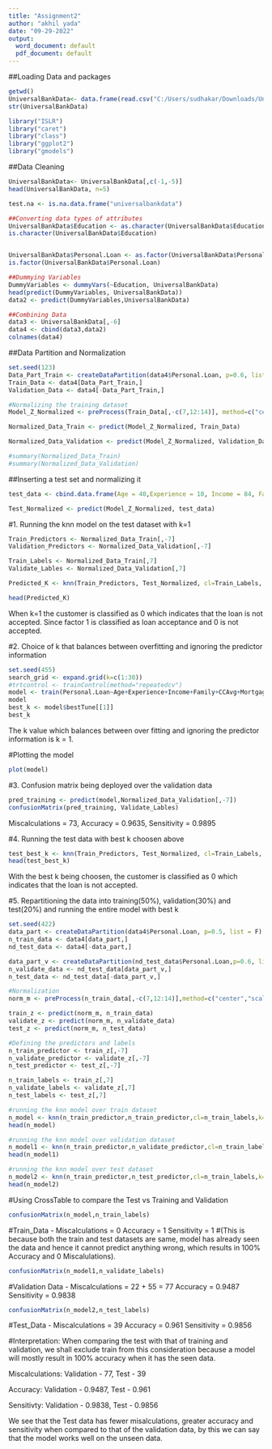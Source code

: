 ---
title: "Assignment2"
author: "akhil yada"
date: "09-29-2022"
output:
  word_document: default
  pdf_document: default
---

##Loading Data and packages
```{r}
getwd()
UniversalBankData<- data.frame(read.csv("C:/Users/sudhakar/Downloads/UniversalBank (1).csv"))
str(UniversalBankData)

library("ISLR")
library("caret")
library("class")
library("ggplot2")
library("gmodels")
```
##Data Cleaning
```{r}
UniversalBankData<- UniversalBankData[,c(-1,-5)]
head(UniversalBankData, n=5)

test.na <- is.na.data.frame("universalbankdata")

##Converting data types of attributes
UniversalBankData$Education <- as.character(UniversalBankData$Education)
is.character(UniversalBankData$Education)


UniversalBankData$Personal.Loan <- as.factor(UniversalBankData$Personal.Loan)
is.factor(UniversalBankData$Personal.Loan)

##Dummying Variables
DummyVariables <- dummyVars(~Education, UniversalBankData)
head(predict(DummyVariables, UniversalBankData))
data2 <- predict(DummyVariables,UniversalBankData)

##Combining Data
data3 <- UniversalBankData[,-6]
data4 <- cbind(data3,data2)
colnames(data4)
```


##Data Partition and Normalization 
```{r}
set.seed(123)
Data_Part_Train <- createDataPartition(data4$Personal.Loan, p=0.6, list=F)
Train_Data <- data4[Data_Part_Train,]
Validation_Data <- data4[-Data_Part_Train,]

#Normalizing the training dataset
Model_Z_Normalized <- preProcess(Train_Data[,-c(7,12:14)], method=c("center","scale"))

Normalized_Data_Train <- predict(Model_Z_Normalized, Train_Data)

Normalized_Data_Validation <- predict(Model_Z_Normalized, Validation_Data)

#summary(Normalized_Data_Train)
#summary(Normalized_Data_Validation)
```


##Inserting a test set and normalizing it
```{r}
test_data <- cbind.data.frame(Age = 40,Experience = 10, Income = 84, Family = 2, CCAvg = 2, Mortgage = 0, Securities.Account = 0, CD.Account = 0, Online = 1, CreditCard = 1, Education1 = 0, Education2 = 1, Education3 = 0)

Test_Normalized <- predict(Model_Z_Normalized, test_data)
```

#1. Running the knn model on the test dataset with k=1
```{r}
Train_Predictors <- Normalized_Data_Train[,-7]
Validation_Predictors <- Normalized_Data_Validation[,-7]

Train_Labels <- Normalized_Data_Train[,7]
Validate_Lables <- Normalized_Data_Validation[,7]

Predicted_K <- knn(Train_Predictors, Test_Normalized, cl=Train_Labels, k=1)

head(Predicted_K)
```
When k=1 the customer is classified as 0 which indicates that the loan is not accepted. Since factor 1 is classified as loan acceptance and 0 is not accepted.


#2. Choice of k that balances between overfitting and ignoring the predictor information
```{r}
set.seed(455)
search_grid <- expand.grid(k=c(1:30))
#trtcontrol <- trainControl(method="repeatedcv")
model <- train(Personal.Loan~Age+Experience+Income+Family+CCAvg+Mortgage+Securities.Account+CD.Account+Online+CreditCard+Education1+Education2+Education3, data=Normalized_Data_Train, method="knn", tuneGrid = search_grid)
model
best_k <- model$bestTune[[1]]
best_k
```
The k value which balances between over fitting and ignoring the predictor information is k = 1. 

#Plotting the model
```{r}
plot(model)
```


#3. Confusion matrix being deployed over the validation data
```{r}
pred_training <- predict(model,Normalized_Data_Validation[,-7])
confusionMatrix(pred_training, Validate_Lables)
```
Miscalculations = 73, Accuracy = 0.9635, Sensitivity = 0.9895

#4. Running the test data with best k choosen above
```{r}
test_best_k <- knn(Train_Predictors, Test_Normalized, cl=Train_Labels, k=best_k)
head(test_best_k)
```
With the best k being choosen, the customer is classified as 0 which indicates that the loan is not accepted.


#5. Repartitioning the data into training(50%), validation(30%) and test(20%) and running the entire model with best k
```{r}
set.seed(422)
data_part <- createDataPartition(data4$Personal.Loan, p=0.5, list = F)
n_train_data <- data4[data_part,]
nd_test_data <- data4[-data_part,]

data_part_v <- createDataPartition(nd_test_data$Personal.Loan,p=0.6, list =F)
n_validate_data <- nd_test_data[data_part_v,]
n_test_data <- nd_test_data[-data_part_v,]

#Normalization
norm_m <- preProcess(n_train_data[,-c(7,12:14)],method=c("center","scale"))

train_z <- predict(norm_m, n_train_data)
validate_z <- predict(norm_m, n_validate_data)
test_z <- predict(norm_m, n_test_data)

#Defining the predictors and labels
n_train_predictor <- train_z[,-7]
n_validate_predictor <- validate_z[,-7]
n_test_predictor <- test_z[,-7]

n_train_labels <- train_z[,7]
n_validate_labels <- validate_z[,7]
n_test_labels <- test_z[,7]

#running the knn model over train dataset
n_model <- knn(n_train_predictor,n_train_predictor,cl=n_train_labels,k=best_k)
head(n_model)

#running the knn model over validation dataset
n_model1 <- knn(n_train_predictor,n_validate_predictor,cl=n_train_labels,k=best_k)
head(n_model1)

#running the knn model over test dataset
n_model2 <- knn(n_train_predictor,n_test_predictor,cl=n_train_labels,k=best_k)
head(n_model2)
```

#Using CrossTable to compare the Test vs Training and Validation
```{r}
confusionMatrix(n_model,n_train_labels)
```
#Train_Data -
Miscalculations = 0
Accuracy = 1
Sensitivity = 1
#(This is because both the train and test datasets are same, model has already seen the data and hence it cannot predict anything wrong, which results in 100% Accuracy and 0 Miscalulations).


```{r}
confusionMatrix(n_model1,n_validate_labels)
```
#Validation Data - 
Miscalculations = 22 + 55 = 77
Accuracy = 0.9487
Sensitivity = 0.9838


```{r}
confusionMatrix(n_model2,n_test_labels)
```
#Test_Data -
Miscalculations = 39
Accuracy = 0.961
Sensitivity = 0.9856

#Interpretation:
When comparing the test with that of training and validation, we shall exclude train from this consideration because a model will mostly result in 100% accuracy when it has the seen data.

Miscalculations:
Validation - 77, Test - 39 

Accuracy:
Validation - 0.9487, Test - 0.961

Sensitivty:
Validation - 0.9838, Test - 0.9856

We see that the Test data has fewer misalculations, greater accuracy and sensitivity when compared to that of the validation data, by this we can say that the model works well on the unseen data.